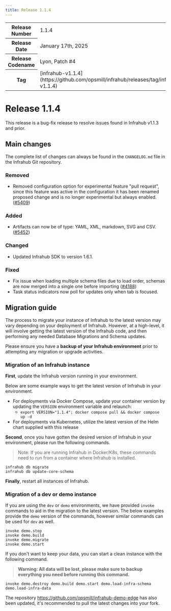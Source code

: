 ```yaml
---
title: Release 1.1.4
---
```

<table>
  <tbody>
    <tr>
      <th>Release Number</th>
      <td>1.1.4</td>
    </tr>
    <tr>
      <th>Release Date</th>
      <td>January 17th, 2025</td>
    </tr>
    <tr>
      <th>Release Codename</th>
      <td>Lyon, Patch #4</td>
    </tr>
    <tr>
      <th>Tag</th>
      <td>[infrahub-v1.1.4](https://github.com/opsmill/infrahub/releases/tag/infrahub-v1.1.4)</td>
    </tr>
  </tbody>
</table>

# Release 1.1.4

This release is a bug-fix release to resolve issues found in Infrahub v1.1.3 and prior.

## Main changes

The complete list of changes can always be found in the `CHANGELOG.md` file in the Infrahub Git repository.

### Removed

- Removed configuration option for experimental feature "pull request", since this feature was active in the configuration it has been renamed proposed change and is no longer experimental but always enabled. ([#5409](https://github.com/opsmill/infrahub/issues/5409))

### Added

- Artifacts can now be of type: YAML, XML, markdown, SVG and CSV. ([#5452](https://github.com/opsmill/infrahub/issues/5452))

### Changed

- Updated Infrahub SDK to version 1.6.1.

### Fixed

- Fix issue when loading multiple schema files due to load order, schemas are now merged into a single one before importing ([#4188](https://github.com/opsmill/infrahub/issues/4188))
- Task status indicators now poll for updates only when tab is focused.

## Migration guide

The process to migrate your instance of Infrahub to the latest version may vary depending on your deployment of Infrahub.
However, at a high-level, it will involve getting the latest version of the Infrahub code, and then performing any needed Database Migrations and Schema updates.

Please ensure you have a **backup of your Infrahub environment** prior to attempting any migration or upgrade activities.

### Migration of an Infrahub instance

**First**, update the Infrahub version running in your environment.

Below are some example ways to get the latest version of Infrahub in your environment.

- For deployments via Docker Compose, update your container version by updating the `VERSION` environment variable and relaunch:
  - `export VERSION="1.1.4"; docker compose pull && docker compose up -d`
- For deployments via Kubernetes, utilize the latest version of the Helm chart supplied with this release

**Second**, once you have gotten the desired version of Infrahub in your environment, please run the following commands.

> Note: If you are running Infrahub in Docker/K8s, these commands need to run from a container where Infrahub is installed.

```shell
infrahub db migrate
infrahub db update-core-schema
```

**Finally**, restart all instances of Infrahub.

### Migration of a dev or demo instance

If you are using the `dev` or `demo` environments, we have provided `invoke` commands to aid in the migration to the latest version.
The below examples provide the `demo` version of the commands, however similar commands can be used for `dev` as well.

```shell
invoke demo.stop
invoke demo.build
invoke demo.migrate
invoke demo.start
```

If you don't want to keep your data, you can start a clean instance with the following command.

> **Warning: All data will be lost, please make sure to backup everything you need before running this command.**

```shell
invoke demo.destroy demo.build demo.start demo.load-infra-schema demo.load-infra-data
```

The repository https://github.com/opsmill/infrahub-demo-edge has also been updated, it's recommended to pull the latest changes into your fork.